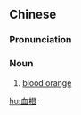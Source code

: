 ==Chinese==
{{zh-forms}}

===Pronunciation===
{{zh-pron
|m=血chéng
|cat=n
}}

===Noun===
{{zh-noun}}

# [[blood orange]]

[[hu:血橙]]
